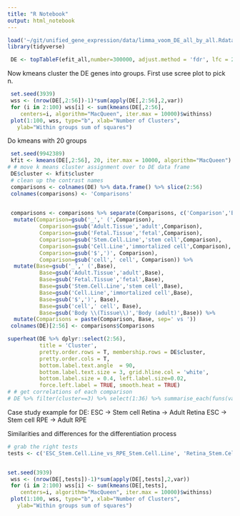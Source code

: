 ```yaml
---
title: "R Notebook"
output: html_notebook
---
```


```r
load('~/git/unified_gene_expression/data/limma_voom_DE_all_by_all.Rdata')
library(tidyverse)

 DE <- topTableF(efit_all,number=300000, adjust.method = 'fdr', lfc = 2) %>% rownames_to_column('Gene') %>% filter(adj.P.Val<0.01) %>% data.frame()

```

Now kmeans cluster the DE genes into groups. First use scree plot to pick n.
```r
 set.seed(3939)
 wss <- (nrow(DE[,2:56])-1)*sum(apply(DE[,2:56],2,var))
 for (i in 2:100) wss[i] <- sum(kmeans(DE[,2:56],
   	centers=i, algorithm="MacQueen", iter.max = 10000)$withinss)
 plot(1:100, wss, type="b", xlab="Number of Clusters",
   ylab="Within groups sum of squares")
```

Do kmeans with 20 groups
```r
 set.seed(9942389)
 kfit <- kmeans(DE[,2:56], 20, iter.max = 10000, algorithm="MacQueen") # 20 cluster solution
# # move k means cluster assignment over to DE data frame
 DE$cluster <- kfit$cluster
 # clean up the contrast names
 comparisons <- colnames(DE) %>% data.frame() %>% slice(2:56)
 colnames(comparisons) <- 'Comparisons'

 
 comparisons <- comparisons %>% separate(Comparisons, c('Comparison','Base'), sep='_vs_') %>% 
  mutate(Comparison=gsub('_',' (',Comparison), 
          Comparison=gsub('Adult.Tissue','adult',Comparison),
          Comparison=gsub('Fetal.Tissue','fetal',Comparison),
          Comparison=gsub('Stem.Cell.Line','stem cell',Comparison),
          Comparison=gsub('Cell.Line','immortalized cell',Comparison),
          Comparison=gsub('$',')', Comparison), 
          Comparison=gsub('cell',' cell', Comparison)) %>% 
  mutate(Base=gsub('_',' (',Base), 
          Base=gsub('Adult.Tissue','adult',Base),
          Base=gsub('Fetal.Tissue','fetal',Base),
          Base=gsub('Stem.Cell.Line','stem cell',Base),
          Base=gsub('Cell.Line','immortalized cell',Base),
          Base=gsub('$',')', Base), 
          Base=gsub('cell',' cell', Base), 
          Base=gsub('Body \\(Tissue\\)','Body (adult)',Base)) %>% 
  mutate(Comparisons = paste(Comparison, Base, sep=' vs '))
 colnames(DE)[2:56] <- comparisons$Comparisons
```

```r
superheat(DE %>% dplyr::select(2:56),
          title = 'Cluster',
          pretty.order.rows = T, membership.rows = DE$cluster,
          pretty.order.cols = T,
          bottom.label.text.angle  = 90,
          bottom.label.text.size = 3, grid.hline.col = 'white',
          bottom.label.size = 0.4, left.label.size=0.02, 
          force.left.label = TRUE, smooth.heat = TRUE)
# # get correlations of each comparison
# DE %>% filter(cluster==3) %>% select(1:36) %>% summarise_each(funs(var))
```


Case study example for DE:
ESC -> Stem cell Retina -> Adult Retina
ESC -> Stem cell RPE -> Adult RPE

Similarities and differences for the differentiation process 
```r
# grab the right tests
tests <- c('ESC_Stem.Cell.Line_vs_RPE_Stem.Cell.Line', 'Retina_Stem.Cell.Line_vs_ESC_Stem.Cell.Line','Retina_Stem.Cell.Line_vs_Retina_Adult.Tissue','RPE_Adult.Tissue_vs_RPE_Stem.Cell.Line')


set.seed(3939)
 wss <- (nrow(DE[,tests])-1)*sum(apply(DE[,tests],2,var))
 for (i in 2:100) wss[i] <- sum(kmeans(DE[,tests],
   	centers=i, algorithm="MacQueen", iter.max = 10000)$withinss)
 plot(1:100, wss, type="b", xlab="Number of Clusters",
   ylab="Within groups sum of squares")
 
 
```
